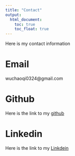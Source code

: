 ```yaml
---
title: "Contact"
output: 
  html_document:
    toc: true
    toc_float: true
---
```


Here is my contact information 

# Email
wuchaoqi0324@gmail.com

# Github
Here is the link to my [github](https://github.com/chaoqiw0324)

# Linkedin
Here is the link to my [Linkdein](https://www.linkedin.com/in/%E8%B6%85%E7%A5%BA-%E5%90%B4-52426a222/)